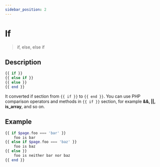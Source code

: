 ```yaml
---
sidebar_position: 2
---
```


# If

> if, else, else if

## Description

```php
{{ if }}
{{ else if }}
{{ else }}
{{ end }}
```

It converted if section from `{{ if }}` to `{{ end }}`. You can use PHP comparison operators and methods in `{{ if }}` section, for example **&&, ||, is_array**, and so on.


## Example

```php title="Template"
{{ if $page.foo === 'bar' }}
    foo is bar
{{ else if $page.foo === 'baz' }}
    foo is baz
{{ else }}
    foo is neither bar nor baz
{{ end }}
```
